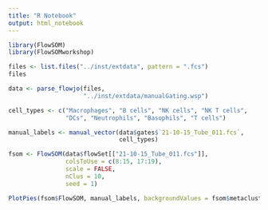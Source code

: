 ```yaml
---
title: "R Notebook"
output: html_notebook
---
```


```r
library(FlowSOM)
library(FlowSOMworkshop)
```

```r
files <- list.files("../inst/extdata", pattern = ".fcs")
files
```

```r
data <- parse_flowjo(files,
                     "../inst/extdata/manualGating.wsp")
```

```r
cell_types <- c("Macrophages", "B cells", "NK cells", "NK T cells",
                "DCs", "Neutrophils", "Basophils", "T cells")
```

```r
manual_labels <- manual_vector(data$gates$`21-10-15_Tube_011.fcs`,
                               cell_types)
```

```r
fsom <- FlowSOM(data$flowSet[["21-10-15_Tube_011.fcs"]],
                colsToUse = c(8:15, 17:19),
                scale = FALSE,
                nClus = 10,
                seed = 1)
```

```r
PlotPies(fsom$FlowSOM, manual_labels, backgroundValues = fsom$metaclustering)
```
